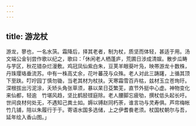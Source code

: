 ```yaml
---
---
---
```

title: 游龙杖
---



游龙，蓼也，一名水葓。霜降后，择其老者，制为杖，质坚而体轻，甚适于用。汤文端公金钊尝作歌以纪之，歌曰：「休闲老人栖蓬庐，荒圃日涉成清娱。散步瓜畴与芋区，秋花错杂烂漫敷。鸡冠凤仙紫白朱，豆荚羊眼葵叶凫，映帯游龙十数株，丹珠璎珞垂流苏。中有一株高丈余，花叶蕃茂与众殊。老人对此三踌躇，上循其顶下至趺。叮咛园丁慎勿锄，当老其材为杖扶。天寒霜雪百卉枯，兹材玉立苍珣玗。深根拔出污泥涂，夭矫头角张草须，暴以杲日芟繁芜，直节外挺中心虚。神物变化来仙都，轻逾　竹堪风趋，坚比鹤胫铿庭除。老人腰脚忘疲劬，撰杖低头起长吁。世间良材何处无，不遇知己粪土如。媷以镈赵同朽荼，谁言功与灵寿俱。芦帘梅帐竹几铺，陪以朱履行于于。寄语水国多选储，上之伊耆飬老须。杖国杖朝尔与吾，延年绘入香山图。」